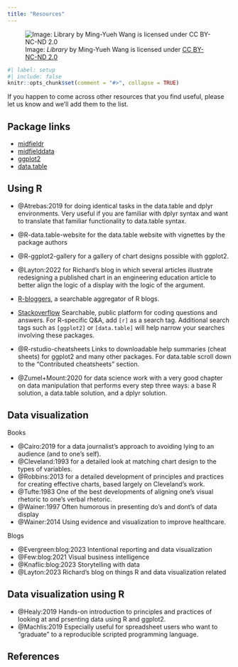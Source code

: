 ```yaml
---
title: "Resources"
---
```


![Image: *Library* by Ming-Yueh Wang is licensed under [CC BY-NC-ND 2.0](https://creativecommons.org/licenses/by-nc-nd/2.0/legalcode)](figures/resources.png)

```r
#| label: setup
#| include: false
knitr::opts_chunk$set(comment = "#>", collapse = TRUE)
```


If you happen to come across other resources that you find useful, please let us know and we'll add them to the list. 


## Package links

- [midfieldr](https://midfieldr.github.io/midfieldr/)
- [midfielddata](https://midfieldr.github.io/midfielddata/)
- [ggplot2](https://ggplot2.tidyverse.org/) 
- [data.table](https://rdatatable.gitlab.io/data.table/)




## Using R

- @Atrebas:2019 for doing identical tasks in the data.table and dplyr environments. Very useful if you are familiar with dplyr syntax and want to translate that familiar functionality to data.table syntax. 

- @R-data.table-website for the data.table website with vignettes by the package authors 

- @R-ggplot2-gallery for a gallery of chart designs possible with ggplot2.

- @Layton:2022 for Richard's blog in which several articles illustrate redesigning a published chart in an engineering education article to better align the logic of a display with the logic of the argument. 

- [R-bloggers](https://www.r-bloggers.com/), a searchable aggregator of R blogs.

- [Stackoverflow](https://stackoverflow.com/questions/tagged/r) Searchable, public platform for coding questions and answers. For R-specific Q&A, add `[r]` as a search tag. Additional search tags such as `[ggplot2]` or `[data.table]` will help narrow your searches involving these packages. 

- @R-rstudio-cheatsheets Links to downloadable help summaries (cheat sheets) for ggplot2 and many other packages. For data.table scroll down to the "Contributed cheatsheets" section. 

- @Zumel+Mount:2020 for data science work with a very good chapter on data manipulation that performs every step three ways: a base R solution,  a data.table solution, and a dplyr solution. 




## Data visualization 

Books 

- @Cairo:2019 for a data journalist's approach to avoiding lying to an audience (and to one's self).
- @Cleveland:1993 for a detailed look at matching chart design to the types of variables. 
- @Robbins:2013 for a detailed development of principles and practices for creating effective charts, based largely on Cleveland's work. 
- @Tufte:1983 One of the best developments of aligning one's visual rhetoric to one's verbal rhetoric. 
- @Wainer:1997 Often humorous in presenting do's and dont's of data display
- @Wainer:2014 Using evidence and visualization to improve healthcare.

Blogs

- @Evergreen:blog:2023 Intentional reporting and data visualization
- @Few:blog:2021 Visual business intelligence 
- @Knaflic:blog:2023 Storytelling with data
- @Layton:2023 Richard's blog on things R and data visualization related



## Data visualization using R

- @Healy:2019 Hands-on introduction to principles and practices of looking at and prsenting data using R and ggplot2.
- @Machlis:2019 Especially useful for spreadsheet users who want to "graduate" to a reproducible scripted programming language. 

## References
